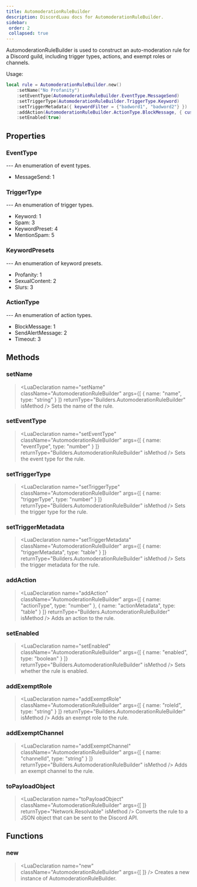 ```yaml
---
title: AutomoderationRuleBuilder
description: DiscordLuau docs for AutomoderationRuleBuilder.
sidebar:
 order: 2
 collapsed: true
---
```

[//]: # (This file was automatically compiled through the Generator luau code under this repository)
[//]: # (if you want to edit the documentation of discord-luau, please write changes)
[//]: # (to the discord-luau repository itself, we extract the comments from discord-luau and translate)
[//]: # (them into markdown files that Nextra can interpret!)

[//]: # (----- DOCUMENT IMPORTS ----- )


[//]: # (----- DOCUMENT DESCRIPTION ----- )

AutomoderationRuleBuilder is used to construct an auto-moderation rule for a Discord guild, including trigger types, actions, and exempt roles or channels.

Usage:
```lua
local rule = AutomoderationRuleBuilder.new()
	:setName("No Profanity")
	:setEventType(AutomoderationRuleBuilder.EventType.MessageSend)
	:setTriggerType(AutomoderationRuleBuilder.TriggerType.Keyword)
	:setTriggerMetadata({ keywordFilter = {"badword1", "badword2"} })
	:addAction(AutomoderationRuleBuilder.ActionType.BlockMessage, { customMessage = "Profanity is not allowed!" })
	:setEnabled(true)
```

[//]: # (----- DOCUMENT PROPERTIES ----- )

## Properties

### EventType

<LuaProperty name="AutomoderationRuleBuilder.EventType" type="table" />
---
An enumeration of event types.

- MessageSend: 1
### TriggerType

<LuaProperty name="AutomoderationRuleBuilder.TriggerType" type="table" />
---
An enumeration of trigger types.

- Keyword: 1
- Spam: 3
- KeywordPreset: 4
- MentionSpam: 5
### KeywordPresets

<LuaProperty name="AutomoderationRuleBuilder.KeywordPresets" type="table" />
---
An enumeration of keyword presets.

- Profanity: 1
- SexualContent: 2
- Slurs: 3
### ActionType

<LuaProperty name="AutomoderationRuleBuilder.ActionType" type="table" />
---
An enumeration of action types.

- BlockMessage: 1
- SendAlertMessage: 2
- Timeout: 3

[//]: # (----- DOCUMENT METHODS ----- )

## Methods

### setName

> <LuaDeclaration name="setName" className="AutomoderationRuleBuilder" args={[ { name: "name", type: "string" } ]} returnType="Builders.AutomoderationRuleBuilder" isMethod />
Sets the name of the rule.
### setEventType

> <LuaDeclaration name="setEventType" className="AutomoderationRuleBuilder" args={[ { name: "eventType", type: "number" } ]} returnType="Builders.AutomoderationRuleBuilder" isMethod />
Sets the event type for the rule.
### setTriggerType

> <LuaDeclaration name="setTriggerType" className="AutomoderationRuleBuilder" args={[ { name: "triggerType", type: "number" } ]} returnType="Builders.AutomoderationRuleBuilder" isMethod />
Sets the trigger type for the rule.
### setTriggerMetadata

> <LuaDeclaration name="setTriggerMetadata" className="AutomoderationRuleBuilder" args={[ { name: "triggerMetadata", type: "table" } ]} returnType="Builders.AutomoderationRuleBuilder" isMethod />
Sets the trigger metadata for the rule.
### addAction

> <LuaDeclaration name="addAction" className="AutomoderationRuleBuilder" args={[ { name: "actionType", type: "number" }, { name: "actionMetadata", type: "table" } ]} returnType="Builders.AutomoderationRuleBuilder" isMethod />
Adds an action to the rule.
### setEnabled

> <LuaDeclaration name="setEnabled" className="AutomoderationRuleBuilder" args={[ { name: "enabled", type: "boolean" } ]} returnType="Builders.AutomoderationRuleBuilder" isMethod />
Sets whether the rule is enabled.
### addExemptRole

> <LuaDeclaration name="addExemptRole" className="AutomoderationRuleBuilder" args={[ { name: "roleId", type: "string" } ]} returnType="Builders.AutomoderationRuleBuilder" isMethod />
Adds an exempt role to the rule.
### addExemptChannel

> <LuaDeclaration name="addExemptChannel" className="AutomoderationRuleBuilder" args={[ { name: "channelId", type: "string" } ]} returnType="Builders.AutomoderationRuleBuilder" isMethod />
Adds an exempt channel to the rule.
### toPayloadObject

> <LuaDeclaration name="toPayloadObject" className="AutomoderationRuleBuilder" args={[  ]} returnType="Network.Resolvable" isMethod />
Converts the rule to a JSON object that can be sent to the Discord API.

[//]: # (----- DOCUMENT FUNCTIONS ----- )

## Functions

### new

> <LuaDeclaration name="new" className="AutomoderationRuleBuilder" args={[  ]} />
Creates a new instance of AutomoderationRuleBuilder.

